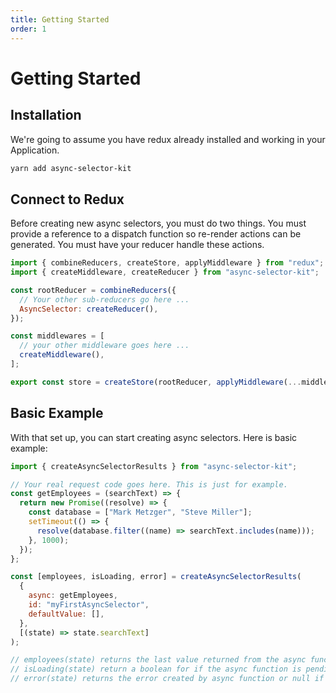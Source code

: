 ```yaml
---
title: Getting Started
order: 1
---
```


# Getting Started

## Installation

We're going to assume you have redux already installed and working in your Application.

```sh
yarn add async-selector-kit
```

## Connect to Redux

Before creating new async selectors, you must do two things. You must provide a reference to a dispatch function so re-render actions can be generated. You must have your reducer handle these actions.

```js
import { combineReducers, createStore, applyMiddleware } from "redux";
import { createMiddleware, createReducer } from "async-selector-kit";

const rootReducer = combineReducers({
  // Your other sub-reducers go here ...
  AsyncSelector: createReducer(),
});

const middlewares = [
  // your other middleware goes here ...
  createMiddleware(),
];

export const store = createStore(rootReducer, applyMiddleware(...middlewares));
```

## Basic Example

With that set up, you can start creating async selectors. Here is basic example:

```js
import { createAsyncSelectorResults } from "async-selector-kit";

// Your real request code goes here. This is just for example.
const getEmployees = (searchText) => {
  return new Promise((resolve) => {
    const database = ["Mark Metzger", "Steve Miller"];
    setTimeout(() => {
      resolve(database.filter((name) => searchText.includes(name)));
    }, 1000);
  });
};

const [employees, isLoading, error] = createAsyncSelectorResults(
  {
    async: getEmployees,
    id: "myFirstAsyncSelector",
    defaultValue: [],
  },
  [(state) => state.searchText]
);

// employees(state) returns the last value returned from the async function or the defaultValue if it has not yet successfully returned a value
// isLoading(state) return a boolean for if the async function is pending
// error(state) returns the error created by async function or null if there was no error
```
